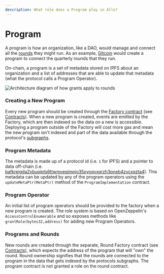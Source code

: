 ```yaml
---
description: What role does a Program play in Allo?
---
```


# Program

A program is how an organization, like a DAO, would manage and connect all the [rounds](round.md) they might run. As an example, [Gitcoin](https://gitcoin.co/) would create a program to connect the quarterly rounds that they run.

On-chain, a program is a set of metadata stored on IPFS about an organization and a list of addresses that are able to update that metadata (what the protocol calls a Program Operator).

<Image src="/program.png" alt="Architecture diagram of how grants apply to rounds" width={800} height={500}/>

### Creating a New Program

Every new program should be created through the [Factory contract](https://etherscan.io/address/0xe0281a20dFaCb0E179E6581c33542bC533DdC4AB#code) (see [Contracts](../getting-started/contracts.md)). When a new program is created, events are emitted by the Factory, which are then indexed so the data on a new is accessible. Deploying a program outside of the Factory will cost more gas and mean the new program isn't indexed and part of the data available through the protocol's [subgraphs](../getting-started/subgraph.md).

### Program Metadata

The metadata is made up of a protocol id (i.e. `1` for IPFS) and a pointer to data off-chain (i.e. [bafkreigda2vbuqipts6ttwmveqjmpjo35xyoqvxqrzh3pneb4zvcxqzta4](https://cloudflare-ipfs.com/ipfs/bafkreigda2vbuqipts6ttwmveqjmpjo35xyoqvxqrzh3pneb4zvcxqzta4)). This metadata can be updated by any of the program operators using the `updateMetaPtr(MetaPtr)` method of the `ProgramImplementation` contract.

### Program Operator

An initial list of program operators should be provided to the factory when a new program is created. The role system is based on OpenZeppelin's `AccessControlEnumerable` and so exposes methods like `grantRole(bytes32,address)` for adding new Program Operators.

### Programs and Rounds

New rounds are created through the separate, Round Factory contract (see [Contracts](../getting-started/contracts.md)), which expects the address of the program that will "own" the round. Round ownership signifies that the rounds are connected to the program in the data that gets indexed by the protocols subgraphs. The program contract is not granted a role on the round contract.

